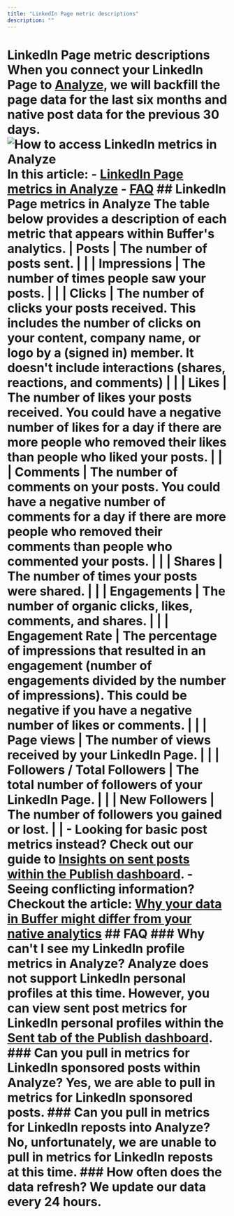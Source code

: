 ```yaml
---
title: "LinkedIn Page metric descriptions"
description: ""
---
```


# LinkedIn Page metric descriptions When you connect your LinkedIn Page to [Analyze](https://analyze.buffer.com), we will backfill the page data for the last six months and native post data for the previous 30 days. ![How to access LinkedIn metrics in Analyze](//d33v4339jhl8k0.cloudfront.net/docs/assets/64cb6cf86d4a3e191f237e66/images/668ed9985940934e140f5cd1/file-VhDukCmcIV.jpg) In this article: - [LinkedIn Page metrics in Analyze](#LinkedIn-Page-metrics-in-Analyze-eqAKO) - [FAQ](#FAQ-l5QWl) ## LinkedIn Page metrics in Analyze The table below provides a description of each metric that appears within Buffer's analytics. | **Posts** | The number of posts sent. | | | **Impressions** | The number of times people saw your posts. | | | **Clicks** | The number of clicks your posts received. This includes the number of clicks on your content, company name, or logo by a (signed in) member. It doesn't include interactions (shares, reactions, and comments) | | | **Likes** | The number of likes your posts received. You could have a negative number of likes for a day if there are more people who removed their likes than people who liked your posts. | | | **Comments** | The number of comments on your posts. You could have a negative number of comments for a day if there are more people who removed their comments than people who commented your posts. | | | **Shares** | The number of times your posts were shared. | | | **Engagements** | The number of organic clicks, likes, comments, and shares. | | | **Engagement Rate** | The percentage of impressions that resulted in an engagement (number of engagements divided by the number of impressions). This could be negative if you have a negative number of likes or comments. | | | **Page views** | The number of views received by your LinkedIn Page. | | | **Followers / Total Followers** | The total number of followers of your LinkedIn Page. | | | **New Followers** | The number of followers you gained or lost. | | - Looking for basic post metrics instead? Check out our guide to [Insights on sent posts within the Publish dashboard](https://support.buffer.com//support.buffer.com/article/517-insights-on-shared-posts-within-your-publishing-dashboard). - Seeing conflicting information? Checkout the article: [Why your data in Buffer might differ from your native analytics](https://buffer.helpscoutdocs.com/article/525-why-your-data-in-buffer-might-differ-from-your-native-analytics) ## FAQ ### Why can't I see my LinkedIn profile metrics in Analyze? Analyze does not support LinkedIn personal profiles at this time. However, you can view sent post metrics for LinkedIn personal profiles within the [Sent tab of the Publish dashboard](https://support.buffer.com//support.buffer.com/article/517-insights-on-shared-posts-within-your-publishing-dashboard). ### Can you pull in metrics for LinkedIn sponsored posts within Analyze? Yes, we are able to pull in metrics for LinkedIn sponsored posts. ### Can you pull in metrics for LinkedIn reposts into Analyze? No, unfortunately, we are unable to pull in metrics for LinkedIn reposts at this time. ### How often does the data refresh? We update our data every 24 hours.
